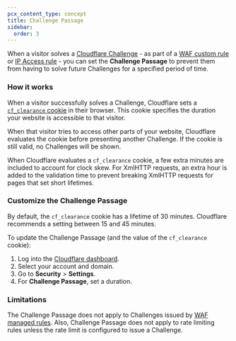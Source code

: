 ```yaml
---
pcx_content_type: concept
title: Challenge Passage
sidebar:
  order: 3
---
```


When a visitor solves a [Cloudflare Challenge](/cloudflare-challenges/) - as part of a [WAF custom rule](/waf/custom-rules/) or [IP Access rule](/waf/tools/ip-access-rules/) - you can set the **Challenge Passage** to prevent them from having to solve future Challenges for a specified period of time.

### How it works

When a visitor successfully solves a Challenge, Cloudflare sets a [`cf_clearance` cookie](/fundamentals/reference/policies-compliances/cloudflare-cookies/#additional-cookies-used-by-the-challenge-platform) in their browser. This cookie specifies the duration your website is accessible to that visitor.

When that visitor tries to access other parts of your website, Cloudflare evaluates the cookie before presenting another Challenge. If the cookie is still valid, no Challenges will be shown.

When Cloudflare evaluates a `cf_clearance` cookie, a few extra minutes are included to account for clock skew. For XmlHTTP requests, an extra hour is added to the validation time to prevent breaking XmlHTTP requests for pages that set short lifetimes.

### Customize the Challenge Passage

By default, the `cf_clearance` cookie has a lifetime of 30 minutes. Cloudflare recommends a setting between 15 and 45 minutes.

To update the Challenge Passage (and the value of the `cf_clearance` cookie):

1. Log into the [Cloudflare dashboard](https://dash.cloudflare.com).
2. Select your account and domain.
3. Go to **Security** > **Settings**.
4. For **Challenge Passage**, set a duration.

### Limitations

The Challenge Passage does not apply to Challenges issued by [WAF managed rules](/waf/managed-rules/). Also, Challenge Passage does not apply to rate limiting rules unless the rate limit is configured to issue a Challenge.

